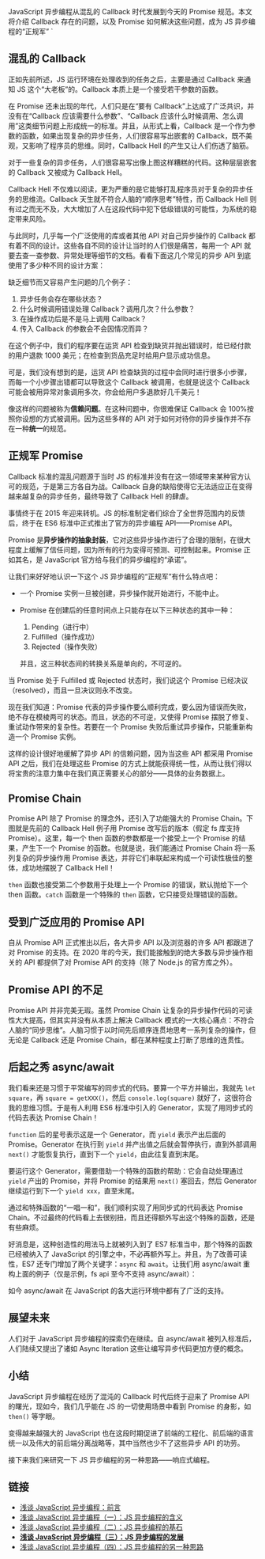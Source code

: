 
JavaScript 异步编程从混乱的 Callback 时代发展到今天的 Promise 规范。本文将介绍 Callback 存在的问题，以及 Promise 如何解决这些问题，成为 JS 异步编程的“正规军”
`

## 混乱的 Callback

正如先前所述，JS 运行环境在处理收到的任务之后，主要是通过 Callback 来通知 JS 这个“大老板”的。Callback 本质上是一个接受若干参数的函数。

在 Promise 还未出现的年代，人们只是在“要有 Callback”上达成了广泛共识，并没有在“Callback 应该需要什么参数”、“Callback 应该什么时候调用、怎么调用”这类细节问题上形成统一的标准。并且，从形式上看，Callback 是一个作为参数的函数，如果出现复杂的异步任务，人们很容易写出嵌套的 Callback，既不美观，又影响了程序员的思维。同时，Callback Hell 的产生又让人们伤透了脑筋。

<BlogImage filePath="async-js/async-js-3-1" alt="Callback Hell" />

对于一些复杂的异步任务，人们很容易写出像上图这样糟糕的代码。这种层层嵌套的 Callback 又被成为 Callback Hell。

Callback Hell 不仅难以阅读，更为严重的是它能够打乱程序员对于复杂的异步任务的思维流。Callback 天生就不符合人脑的“顺序思考”特性，而 Callback Hell 则有过之而无不及，大大增加了人在这段代码中犯下低级错误的可能性，为系统的稳定带来风险。

与此同时，几乎每一个广泛使用的库或者其他 API 对自己异步操作的 Callback 都有着不同的设计。这些各自不同的设计让当时的人们很是痛苦，每用一个 API 就要去查一查参数、异常处理等细节的文档。看看下面这几个常见的异步 API 到底使用了多少种不同的设计方案：

<BlogImage filePath="async-js/async-js-3-2" />

缺乏细节而又容易产生问题的几个例子：

1. 异步任务会存在哪些状态？
2. 什么时候调用错误处理 Callback？调用几次？什么参数？
3. 在操作成功后是不是马上调用 Callback？
4. 传入 Callback 的参数会不会因情况而异？

在这个例子中，我们的程序要在运货 API 检查到缺货并抛出错误时，给已经付款的用户退款 1000 美元；在检查到货品充足时给用户显示成功信息。

<BlogImage filePath="async-js/async-js-3-3" />

可是，我们没有想到的是，运货 API 检查缺货的过程中会同时进行很多小步骤，而每一个小步骤出错都可以导致这个 Callback 被调用，也就是说这个 Callback 可能会被用异常对象调用多次，你会给用户多退款好几千美元！

像这样的问题被称为**信赖问题**。在这种问题中，你很难保证 Callback 会 100%按照你设想的方式被调用。因为这些多样的 API 对于如何对待你的异步操作并不存在一种**统一**的规范。

## 正规军 Promise

Callback 标准的混乱问题源于当时 JS 的标准并没有在这一领域带来某种官方认可的规范，于是第三方各自为战。Callback 自身的缺陷使得它无法适应正在变得越来越复杂的异步任务，最终导致了 Callback Hell 的肆虐。

事情终于在 2015 年迎来转机。JS 的标准制定者们综合了全世界范围内的反馈后，终于在 ES6 标准中正式推出了官方的异步编程 API——Promise API。

Promise 是**异步操作的抽象封装**，它对这些异步操作进行了合理的限制，在很大程度上缓解了信任问题，因为所有的行为变得可预测、可控制起来。Promise 正如其名，是 JavaScript 官方给与我们的异步编程的“承诺”。

让我们来好好地认识一下这个 JS 异步编程的“正规军”有什么特点吧：

- 一个 Promise 实例一旦被创建，异步操作就开始进行，不能中止。
- Promise 在创建后的任意时间点上只能存在以下三种状态的其中一种：

  1. Pending（进行中）
  2. Fulfilled（操作成功）
  3. Rejected（操作失败）

  并且，这三种状态间的转换关系是单向的，不可逆的。

当 Promise 处于 Fulfilled 或 Rejected 状态时，我们说这个 Promise 已经决议（resolved），而且一旦决议则永不改变。

现在我们知道：Promise 代表的异步操作要么顺利完成，要么因为错误而失败，绝不存在模棱两可的状态。而且，状态的不可逆，又使得 Promise 摆脱了修复、重试动作带来的复杂性。若要在一个 Promise 失败后重试异步操作，只能重新构造一个 Promise 实例。

这样的设计很好地缓解了异步 API 的信赖问题，因为当这些 API 都采用 Promise API 之后，我们在处理这些 Promise 的方式上就能获得统一性，从而让我们得以将宝贵的注意力集中在我们真正需要关心的部分——具体的业务数据上。

<BlogImage filePath="async-js/async-js-3-4" />

## Promise Chain

Promise API 除了 Promise 的理念外，还引入了功能强大的 Promise Chain。下图就是先前的 Callback Hell 例子用 Promise 改写后的版本（假定 fs 库支持 Promise）。这里，每一个 then 函数的参数都是一个接受上一个 Promise 的结果，产生下一个 Promise 的函数。也就是说，我们能通过 Promise Chain 将一系列复杂的异步操作用 Promise 表达，并将它们串联起来构成一个可读性极佳的整体，成功地摆脱了 Callback Hell！

<BlogImage filePath="async-js/async-js-3-5" />

`then` 函数也接受第二个参数用于处理上一个 Promise 的错误，默认抛给下一个 then 函数。`catch` 函数是一个特殊的 `then` 函数，它只接受处理错误的函数。

## 受到广泛应用的 Promise API

自从 Promise API 正式推出以后，各大异步 API 以及浏览器的许多 API 都跟进了对 Promise 的支持。在 2020 年的今天，我们能接触到的绝大多数与异步操作相关的 API 都提供了对 Promise API 的支持（除了 Node.js 的官方库之外）。

<BlogImage filePath="async-js/async-js-3-6" alt="浏览器中新推出的用以取代老旧的 XMLHttpRequest API 的 Fetch API" />

<BlogImage filePath="async-js/async-js-3-7" alt="ES2020 标准中引入的 Dynamic Import" />

## Promise API 的不足

Promise API 并非完美无瑕。虽然 Promise Chain 让复杂的异步操作代码的可读性大大提高，但其实并没有从本质上解决 Callback 模式的一大核心痛点：不符合人脑的“同步思维”。人脑习惯于以时间先后顺序连贯地思考一系列复杂的操作，但无论是 Callback 还是 Promise Chain，都在某种程度上打断了思维的连贯性。

<BlogImage filePath="async-js/async-js-3-8" alt="在“先”与“后”之间始终存在着阻隔思维流的代码" />

## 后起之秀 async/await

我们看来还是习惯于平常编写的同步式的代码。要算一个平方并输出，我就先 `let square`，再 `square = getXXX()`，然后 `console.log(square)` 就好了，这很符合我的思维习惯。于是有人利用 ES6 标准中引入的 Generator，实现了用同步式的代码去表达 Promise Chain！

<BlogImage filePath="async-js/async-js-3-9" />

`function` 后的星号表示这是一个 Generator，而 `yield` 表示产出后面的 Promise。Generator 在执行到 `yield` 并产出值之后就会暂停执行，直到外部调用 `next()` 才能恢复执行，直到下一个 `yield`，由此往复直到末尾。

<BlogImage filePath="async-js/async-js-3-10" />

要运行这个 Generator，需要借助一个特殊的函数的帮助：它会自动处理通过 `yield` 产出的 Promise，并将 Promise 的结果用 `next()` 塞回去，然后 Generator 继续运行到下一个 `yield xxx`，直至末尾。

通过和特殊函数的“一唱一和”，我们顺利实现了用同步式的代码表达 Promise Chain。不过最终的代码看上去很别扭，而且还得额外写出这个特殊的函数，还是有些麻烦。

好消息是，这种创造性的用法马上就被列入到了 ES7 标准当中，那个特殊的函数已经被纳入了 JavaScript 的引擎之中，不必再额外写上。并且，为了改善可读性，ES7 还专门增加了两个关键字：`async` 和 `await`。让我们用 async/await 重构上面的例子（仅是示例，fs api 至今不支持 async/await）：

<BlogImage filePath="async-js/async-js-3-11" />

如今 async/await 在 JavaScript 的各大运行环境中都有了广泛的支持。

## 展望未来

人们对于 JavaScript 异步编程的探索仍在继续。自 async/await 被列入标准后，人们陆续又提出了诸如 Async Iteration 这些让编写异步代码更加方便的概念。

<BlogImage filePath="async-js/async-js-3-12" alt="一个 Async Iteration 的用例，需要实现 Async Iterator 或 Async Generator" />

## 小结

JavaScript 异步编程在经历了混沌的 Callback 时代后终于迎来了 Promise API 的曙光，现如今，我们几乎能在 JS 的一切使用场景中看到 Promise 的身影，如 `then()` 等字眼。

变得越来越强大的 JavaScript 也在这段时期促进了前端的工程化、前后端的语言统一以及伟大的前后端分离战略等，其中当然也少不了这些异步 API 的功劳。

接下来我们来研究一下 JS 异步编程的另一种思路——响应式编程。

## 链接

- [浅谈 JavaScript 异步编程：前言](/articles/async-js)
- [浅谈 JavaScript 异步编程（一）：JS 异步编程的含义](/articles/async-js-1)
- [浅谈 JavaScript 异步编程（二）：JS 异步编程的基石](/articles/async-js-2)
- **[浅谈 JavaScript 异步编程（三）：JS 异步编程的发展](/articles/async-js-3)**
- [浅谈 JavaScript 异步编程（四）：JS 异步编程的另一种思路](/articles/async-js-4)

